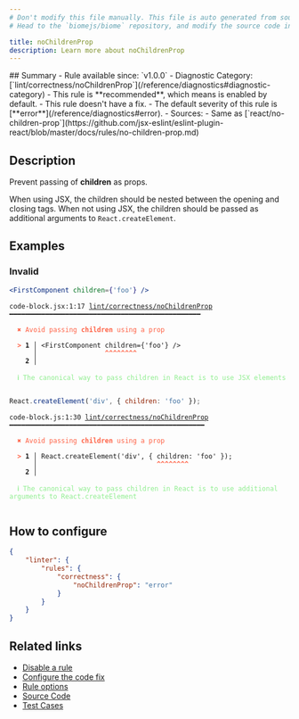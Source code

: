 ```yaml
---
# Don't modify this file manually. This file is auto generated from source, and you will lose your changes next time the website is built.
# Head to the `biomejs/biome` repository, and modify the source code in there.

title: noChildrenProp
description: Learn more about noChildrenProp
---
```


<Tabs>
<TabItem label="JSX and TSX" icon="seti:javascript">
## Summary
- Rule available since: `v1.0.0`
- Diagnostic Category: [`lint/correctness/noChildrenProp`](/reference/diagnostics#diagnostic-category)
- This rule is **recommended**, which means is enabled by default.
- This rule doesn't have a fix.
- The default severity of this rule is [**error**](/reference/diagnostics#error).
- Sources: 
  - Same as [`react/no-children-prop`](https://github.com/jsx-eslint/eslint-plugin-react/blob/master/docs/rules/no-children-prop.md)

## Description
Prevent passing of **children** as props.

When using JSX, the children should be nested between the opening and closing tags.
When not using JSX, the children should be passed as additional arguments to `React.createElement`.

## Examples

### Invalid

```jsx
<FirstComponent children={'foo'} />
```

<pre class="language-text"><code class="language-text">code-block.jsx:1:17 <a href="https://biomejs.dev/linter/rules/no-children-prop">lint/correctness/noChildrenProp</a> ━━━━━━━━━━━━━━━━━━━━━━━━━━━━━━━━━━━━━━━━━━━━━━━━<br /><br />  <strong><span style="color: Tomato;">✖</span></strong> <span style="color: Tomato;">Avoid passing </span><span style="color: Tomato;"><strong>children</strong></span><span style="color: Tomato;"> using a prop</span><br />  <br />  <strong><span style="color: Tomato;">&gt;</span></strong> <strong>1 │ </strong>&lt;FirstComponent children=&#123;'foo'&#125; /&gt;<br />   <strong>   │ </strong>                <strong><span style="color: Tomato;">^</span></strong><strong><span style="color: Tomato;">^</span></strong><strong><span style="color: Tomato;">^</span></strong><strong><span style="color: Tomato;">^</span></strong><strong><span style="color: Tomato;">^</span></strong><strong><span style="color: Tomato;">^</span></strong><strong><span style="color: Tomato;">^</span></strong><strong><span style="color: Tomato;">^</span></strong><br />    <strong>2 │ </strong><br />  <br />  <strong><span style="color: lightgreen;">ℹ</span></strong> <span style="color: lightgreen;">The canonical way to pass children in React is to use JSX elements</span><br />  <br /></code></pre>

```js
React.createElement('div', { children: 'foo' });
```

<pre class="language-text"><code class="language-text">code-block.js:1:30 <a href="https://biomejs.dev/linter/rules/no-children-prop">lint/correctness/noChildrenProp</a> ━━━━━━━━━━━━━━━━━━━━━━━━━━━━━━━━━━━━━━━━━━━━━━━━━<br /><br />  <strong><span style="color: Tomato;">✖</span></strong> <span style="color: Tomato;">Avoid passing </span><span style="color: Tomato;"><strong>children</strong></span><span style="color: Tomato;"> using a prop</span><br />  <br />  <strong><span style="color: Tomato;">&gt;</span></strong> <strong>1 │ </strong>React.createElement('div', &#123; children: 'foo' &#125;);<br />   <strong>   │ </strong>                             <strong><span style="color: Tomato;">^</span></strong><strong><span style="color: Tomato;">^</span></strong><strong><span style="color: Tomato;">^</span></strong><strong><span style="color: Tomato;">^</span></strong><strong><span style="color: Tomato;">^</span></strong><strong><span style="color: Tomato;">^</span></strong><strong><span style="color: Tomato;">^</span></strong><strong><span style="color: Tomato;">^</span></strong><br />    <strong>2 │ </strong><br />  <br />  <strong><span style="color: lightgreen;">ℹ</span></strong> <span style="color: lightgreen;">The canonical way to pass children in React is to use additional arguments to React.createElement</span><br />  <br /></code></pre>

## How to configure
```json title="biome.json"
{
	"linter": {
		"rules": {
			"correctness": {
				"noChildrenProp": "error"
			}
		}
	}
}

```
## Related links

- [Disable a rule](/linter/#disable-a-rule)
- [Configure the code fix](/linter#configure-the-code-fix)
- [Rule options](/linter/#rule-options)
- [Source Code](https://github.com/biomejs/biome/blob/main/crates/biome_js_analyze/src/lint/correctness/no_children_prop.rs)
- [Test Cases](https://github.com/biomejs/biome/blob/main/crates/biome_js_analyze/tests/specs/correctness/noChildrenProp)

</TabItem>
</Tabs>

